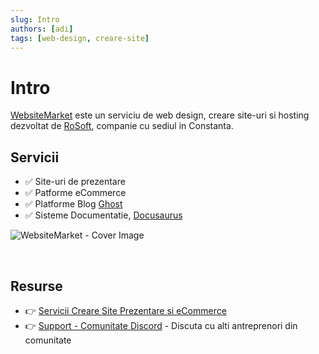 ```yaml
---
slug: Intro
authors: [adi]
tags: [web-design, creare-site]
---
```


# Intro

[WebsiteMarket](https://websitemarket.ro/) este un serviciu de web design, creare site-uri si hosting dezvoltat de [RoSoft](https://rosoftware.ro/), companie cu sediul in Constanta. 

<!--truncate-->

## Servicii 

- ✅ Site-uri de prezentare
- ✅ Patforme eCommerce 
- ✅ Platforme Blog [Ghost](https://ghost.org/) 
- ✅ Sisteme Documentatie, [Docusaurus](https://docusaurus.io/)

![WebsiteMarket - Cover Image](https://github-production-user-asset-6210df.s3.amazonaws.com/50270662/266822265-df98b355-4dfc-444b-92e5-567295e66757.jpg)

<br />

## Resurse

- 👉 [Servicii Creare Site Prezentare si eCommerce](https://websitemarket.ro/)
- 👉 [Support - Comunitate Discord](https://discord.gg/MFRQmAk) - Discuta cu alti antreprenori din comunitate
